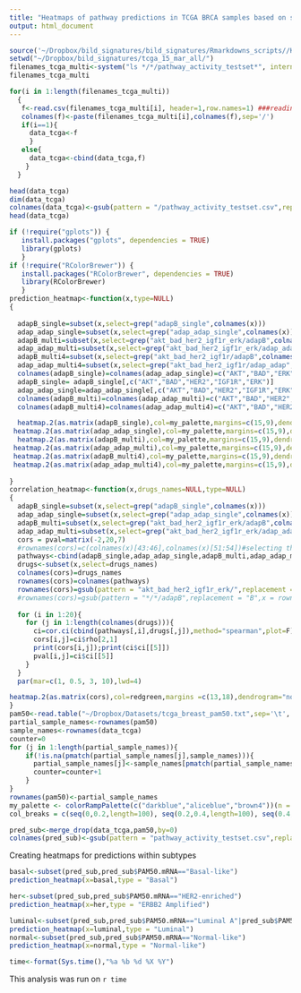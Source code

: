 ```yaml
---
title: "Heatmaps of pathway predictions in TCGA BRCA samples based on subtypes"
output: html_document
---
```


```r

source('~/Dropbox/bild_signatures/bild_signatures/Rmarkdowns_scripts//Key_ASSIGN_functions.Rmd', echo=TRUE)
setwd("~/Dropbox/bild_signatures/tcga_15_mar_all/")
filenames_tcga_multi<-system("ls */*/pathway_activity_testset*", intern=TRUE)
filenames_tcga_multi

for(i in 1:length(filenames_tcga_multi))
  {
   f<-read.csv(filenames_tcga_multi[i], header=1,row.names=1) ###reading in the filess one at a time
   colnames(f)<-paste(filenames_tcga_multi[i],colnames(f),sep='/')
   if(i==1){
     data_tcga<-f
     }
   else{
     data_tcga<-cbind(data_tcga,f)
    }
  }

head(data_tcga)
dim(data_tcga)
colnames(data_tcga)<-gsub(pattern = "/pathway_activity_testset.csv",replacement = "",x = colnames(data_tcga))
head(data_tcga)

```


```r

if (!require("gplots")) {
   install.packages("gplots", dependencies = TRUE)
   library(gplots)
   }
if (!require("RColorBrewer")) {
   install.packages("RColorBrewer", dependencies = TRUE)
   library(RColorBrewer)
   }
prediction_heatmap<-function(x,type=NULL)
{
  
  adapB_single=subset(x,select=grep("adapB_single",colnames(x)))
  adap_adap_single=subset(x,select=grep("adap_adap_single",colnames(x)))
  adapB_multi=subset(x,select=grep("akt_bad_her2_igf1r_erk/adapB",colnames(x)))
  adap_adap_multi=subset(x,select=grep("akt_bad_her2_igf1r_erk/adap_adap",colnames(x)))
  adapB_multi4=subset(x,select=grep("akt_bad_her2_igf1r/adapB",colnames(x)))
  adap_adap_multi4=subset(x,select=grep("akt_bad_her2_igf1r/adap_adap",colnames(x)))
  colnames(adapB_single)=colnames(adap_adap_single)=c("AKT","BAD","ERK","HER2","IGF1R")
  adapB_single= adapB_single[,c("AKT","BAD","HER2","IGF1R","ERK")]
  adap_adap_single=adap_adap_single[,c("AKT","BAD","HER2","IGF1R","ERK")]
  colnames(adapB_multi)=colnames(adap_adap_multi)=c("AKT","BAD","HER2","IGF1R","ERK")
  colnames(adapB_multi4)=colnames(adap_adap_multi4)=c("AKT","BAD","HER2","IGF1R")

  heatmap.2(as.matrix(adapB_single),col=my_palette,margins=c(15,9),dendrogram="none", trace="none",main=paste(type,"Single Adap BG",sep = "\n"),Rowv = NULL, Colv = NULL,density.info = "none",scale = 'row')#cellnote = round(x[,43:46],digits = 2),notecol = 'black'
 heatmap.2(as.matrix(adap_adap_single),col=my_palette,margins=c(15,9),dendrogram="none", trace="none",main=paste(type,"Single Adap BGSG",sep = "\n"),Rowv = NULL, Colv = NULL,density.info = "none",scale = 'row')#cellnote = round(x[,43:46],digits = 2),notecol = 'black
  heatmap.2(as.matrix(adapB_multi),col=my_palette,margins=c(15,9),dendrogram="none",Rowv = NULL, Colv = NULL, trace="none",main=paste(type,"Multi Adap BG",sep = "\n"),density.info = 'none',scale = 'row')#,cellnote = round(x[,51:54],digits = 2),notecol = 'black',
 heatmap.2(as.matrix(adap_adap_multi),col=my_palette,margins=c(15,9),dendrogram="none",Rowv = NULL, Colv = NULL, trace="none",main=paste(type,"Multi Adap BGSG",sep = "\n"),density.info = 'none',scale = 'row')#,cellnote = round(x[,51:54],digits = 2),notecol = 'black',
 heatmap.2(as.matrix(adapB_multi4),col=my_palette,margins=c(15,9),dendrogram="none",Rowv = NULL, Colv = NULL, trace="none",main=paste(type,"Multi 4 Adap BG",sep = "\n"),density.info = 'none',scale = 'row')#,cellnote = round(x[,51:54],digits = 2),notecol = 'black',
 heatmap.2(as.matrix(adap_adap_multi4),col=my_palette,margins=c(15,9),dendrogram="none",Rowv = NULL, Colv = NULL, trace="none",main=paste(type,"Multi 4 Adap BGSG",sep = "\n"),density.info = 'none',scale = 'row')#,cellnote = round(x[,51:54],digits = 2),notecol = 'black',
 
}
correlation_heatmap<-function(x,drugs_names=NULL,type=NULL)
{
  adapB_single=subset(x,select=grep("adapB_single",colnames(x)))
  adap_adap_single=subset(x,select=grep("adap_adap_single",colnames(x)))
  adapB_multi=subset(x,select=grep("akt_bad_her2_igf1r_erk/adapB",colnames(x)))
  adap_adap_multi=subset(x,select=grep("akt_bad_her2_igf1r_erk/adap_adap",colnames(x)))
  cors = pval=matrix(-2,20,7)
  #rownames(cors)=c(colnames(x)[43:46],colnames(x)[51:54])#selecting the adaptive multipathway and single pathway prediction columns
  pathways<-cbind(adapB_single,adap_adap_single,adapB_multi,adap_adap_multi)
  drugs<-subset(x,select=drugs_names)
  colnames(cors)=drugs_names
  rownames(cors)=colnames(pathways)
  rownames(cors)=gsub(pattern = "akt_bad_her2_igf1r_erk/",replacement = "",x = rownames(cors))
  #rownames(cors)=gsub(pattern = "*/*/adapB",replacement = "B",x = rownames(cors))
  
  for (i in 1:20){
    for (j in 1:length(colnames(drugs))){
      ci=cor.ci(cbind(pathways[,i],drugs[,j]),method="spearman",plot=F)
      cors[i,j]=ci$rho[2,1]
      print(cors[i,j]);print(ci$ci[[5]])
      pval[i,j]=ci$ci[[5]]
    }
  }
  par(mar=c(1, 0.5, 3, 10),lwd=4)

heatmap.2(as.matrix(cors),col=redgreen,margins =c(13,18),dendrogram="none",Rowv = NULL, Colv = NULL, trace="none",main=paste("Correlations of pathway"," drug response in",type,sep='\n '),cellnote = round(cors,digits = 2),notecol = 'black',density.info = 'none')
}
pam50<-read.table("~/Dropbox/Datasets/tcga_breast_pam50.txt",sep='\t', stringsAsFactors = T,header=T, row.names=1)
partial_sample_names<-rownames(pam50)
sample_names<-rownames(data_tcga)
counter=0
for (j in 1:length(partial_sample_names)){
    if(!is.na(pmatch(partial_sample_names[j],sample_names))){
      partial_sample_names[j]<-sample_names[pmatch(partial_sample_names[j],sample_names, duplicates.ok=F)]  
      counter=counter+1
    }
}
rownames(pam50)<-partial_sample_names
my_palette <- colorRampPalette(c("darkblue","aliceblue","brown4"))(n = 299)
col_breaks = c(seq(0,0.2,length=100), seq(0.2,0.4,length=100), seq(0.4,1,length=100)) 

pred_sub<-merge_drop(data_tcga,pam50,by=0)
colnames(pred_sub)<-gsub(pattern = "pathway_activity_testset.csv",replacement = "",x = colnames(pred_sub))
```

Creating  heatmaps for predictions within subtypes

```r
basal<-subset(pred_sub,pred_sub$PAM50.mRNA=="Basal-like")
prediction_heatmap(x=basal,type = "Basal")

her<-subset(pred_sub,pred_sub$PAM50.mRNA=="HER2-enriched")
prediction_heatmap(x=her,type = "ERBB2 Amplified")

luminal<-subset(pred_sub,pred_sub$PAM50.mRNA=="Luminal A"|pred_sub$PAM50.mRNA=="Luminal B")
prediction_heatmap(x=luminal,type = "Luminal")
normal<-subset(pred_sub,pred_sub$PAM50.mRNA=="Normal-like")
prediction_heatmap(x=normal,type = "Normal-like")
```


```r
time<-format(Sys.time(),"%a %b %d %X %Y")
```
This analysis was run on `r time` 

